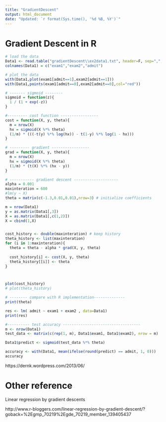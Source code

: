 ---
title: "GradientDescent"
output: html_document
date: "Updated: `r format(Sys.time(), '%d %B, %Y')`"
---

# Gradient Descent in R

```{r}
# load the data
Data1 <- read.table("gradientDescent\\ex2data1.txt", header=F, sep=",", quote ="\"'")
colnames(Data1) = c("exam1","exam2","admit")

# plot the data
with(Data1,plot(exam1[admit==1],exam2[admit==1]))
with(Data1,points(exam1[admit==0],exam2[admit==0],col="red"))

# ------- sigmoid --------
sigmoid = function(z){
  1 / (1 + exp(-z))
}

#--------- cost function -----------------
cost = function(X, y, theta){
  m = nrow(X)
  hx = sigmoid(X %*% theta)
  (1/m) * (((-t(y) %*% log(hx)) - t(1-y) %*% log(1 - hx)))
}

# --------- gradient -----------------
grad = function(X, y, theta){
  m = nrow(X)
  hx = sigmoid(X %*% theta)
  (1/m) * (t(X) %*% (hx - y))
}

# ----------- gradient descent --------------------
alpha = 0.001
maxinteration = 600
#lm(y ~ X)
theta = matrix(c(-1.3,0.01,0.01),nrow=3) # initialize coefficients

m = nrow(Data1)
y = as.matrix(Data1[,3])
X = as.matrix(Data1[,c(1,2)])
X = cbind(1,X)


cost_history <- double(maxinteration) # keep history
theta_history <- list(maxinteration)
for (i in 1:maxinteration){
  theta = theta - alpha * grad(X, y, theta)
  
  cost_history[i] <- cost(X, y, theta)
  theta_history[[i]] <- theta
}



plot(cost_history)
# plot(theta_history)

# -------- compare with R implementation--------------
print(theta)

res <- lm( admit ~ exam1 + exam2 , data=Data1)
print(res)

#---------- test accuracy -----------------------------------
m <- nrow(Data1)
test_data <- matrix(c(rep(1, m), Data1$exam1, Data1$exam2), nrow = m)

Data1$predict <- sigmoid(test_data %*% theta)

accuracy <- with(Data1, mean(ifelse(round(predict) == admit, 1, 0)))
accuracy

```

https://dernk.wordpress.com/2013/06/


# Other reference

Linear regression by gradient descents

http://www.r-bloggers.com/linear-regression-by-gradient-descent/?goback=%2Egmp_70219%2Egde_70219_member_139405437


